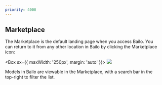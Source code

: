 ```yaml
---
priority: 4000
---
```



## Marketplace

The Marketplace is the default landing page when you access Bailo. You can return to it from any other location in Bailo
by clicking the Marketplace icon:

<Box sx={{ maxWidth: '250px', margin: 'auto' }}>
  <Image src={bailoMarketplaceIcon} />
</Box>

Models in Bailo are viewable in the Marketplace, with a search bar in the top-right to filter the list.

